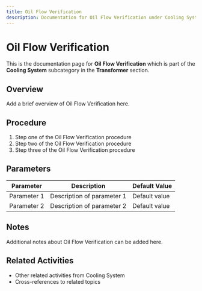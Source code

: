 ```yaml
---
title: Oil Flow Verification
description: Documentation for Oil Flow Verification under Cooling System in Transformer category
---
```


# Oil Flow Verification

This is the documentation page for **Oil Flow Verification** which is part of the **Cooling System** subcategory in the **Transformer** section.

## Overview

Add a brief overview of Oil Flow Verification here.

## Procedure

1. Step one of the Oil Flow Verification procedure
2. Step two of the Oil Flow Verification procedure
3. Step three of the Oil Flow Verification procedure

## Parameters

| Parameter | Description | Default Value |
|-----------|-------------|---------------|
| Parameter 1 | Description of parameter 1 | Default value |
| Parameter 2 | Description of parameter 2 | Default value |

## Notes

Additional notes about Oil Flow Verification can be added here.

## Related Activities

- Other related activities from Cooling System
- Cross-references to related topics
